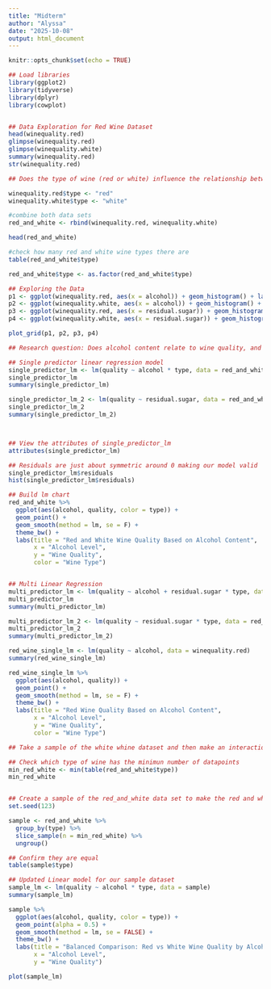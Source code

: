 ```yaml
---
title: "Midterm"
author: "Alyssa"
date: "2025-10-08"
output: html_document
---
```


```r
knitr::opts_chunk$set(echo = TRUE)
```


```r
## Load libraries
library(ggplot2)
library(tidyverse)
library(dplyr)
library(cowplot)


## Data Exploration for Red Wine Dataset
head(winequality.red)
glimpse(winequality.red)
glimpse(winequality.white)
summary(winequality.red)
str(winequality.red)

## Does the type of wine (red or white) influence the relationship between these properties and quality?

winequality.red$type <- "red"
winequality.white$type <- "white"

#combine both data sets
red_and_white <- rbind(winequality.red, winequality.white)

head(red_and_white)

#check how many red and white wine types there are
table(red_and_white$type)

red_and_white$type <- as.factor(red_and_white$type)

## Exploring the Data
p1 <- ggplot(winequality.red, aes(x = alcohol)) + geom_histogram() + labs(title = "Red Wine Alcohol")
p2 <- ggplot(winequality.white, aes(x = alcohol)) + geom_histogram() + labs(title = "White Wine Alcohol")
p3 <- ggplot(winequality.red, aes(x = residual.sugar)) + geom_histogram() + labs(title = "Red Wine Residual Sugar")
p4 <- ggplot(winequality.white, aes(x = residual.sugar)) + geom_histogram() + labs(title = "White Wine Residual Sugar")

plot_grid(p1, p2, p3, p4)

## Research question: Does alcohol content relate to wine quality, and does that relationship differ between red and white wines?

## Single predictor linear regression model
single_predictor_lm <- lm(quality ~ alcohol * type, data = red_and_white)
single_predictor_lm
summary(single_predictor_lm)

single_predictor_lm_2 <- lm(quality ~ residual.sugar, data = red_and_white)
single_predictor_lm_2
summary(single_predictor_lm_2)



## View the attributes of single_predictor_lm
attributes(single_predictor_lm)

## Residuals are just about symmetric around 0 making our model valid
single_predictor_lm$residuals
hist(single_predictor_lm$residuals)

## Build lm chart
red_and_white %>% 
  ggplot(aes(alcohol, quality, color = type)) +
  geom_point() +
  geom_smooth(method = lm, se = F) +
  theme_bw() +
  labs(title = "Red and White Wine Quality Based on Alcohol Content",
       x = "Alcohol Level",
       y = "Wine Quality",
       color = "Wine Type")


## Multi Linear Regression
multi_predictor_lm <- lm(quality ~ alcohol + residual.sugar * type, data = red_and_white)
multi_predictor_lm
summary(multi_predictor_lm)

multi_predictor_lm_2 <- lm(quality ~ residual.sugar * type, data = red_and_white)
multi_predictor_lm_2
summary(multi_predictor_lm_2)

red_wine_single_lm <- lm(quality ~ alcohol, data = winequality.red)
summary(red_wine_single_lm)

red_wine_single_lm %>% 
  ggplot(aes(alcohol, quality)) +
  geom_point() +
  geom_smooth(method = lm, se = F) +
  theme_bw() +
  labs(title = "Red Wine Quality Based on Alcohol Content",
       x = "Alcohol Level",
       y = "Wine Quality",
       color = "Wine Type")

## Take a sample of the white whine dataset and then make an interaction with red wine

## Check which type of wine has the minimun number of datapoints
min_red_white <- min(table(red_and_white$type))
min_red_white


## Create a sample of the red_and_white data set to make the red and white equal number
set.seed(123)

sample <- red_and_white %>%
  group_by(type) %>%
  slice_sample(n = min_red_white) %>%
  ungroup()

## Confirm they are equal
table(sample$type)

## Updated Linear model for our sample dataset
sample_lm <- lm(quality ~ alcohol * type, data = sample)
summary(sample_lm)

sample %>%
  ggplot(aes(alcohol, quality, color = type)) +
  geom_point(alpha = 0.5) +
  geom_smooth(method = lm, se = FALSE) +
  theme_bw() +
  labs(title = "Balanced Comparison: Red vs White Wine Quality by Alcohol",
       x = "Alcohol Level",
       y = "Wine Quality")

plot(sample_lm)


```

